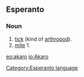 ==Esperanto==
===Noun===
# [[tick]] (kind of [[arthropod]]).
# [[mite]] 1.

[[Category:Esperanto language]]
{{Universala Vortaro}}

[[eo:akaro]]
[[io:Akaro]]
